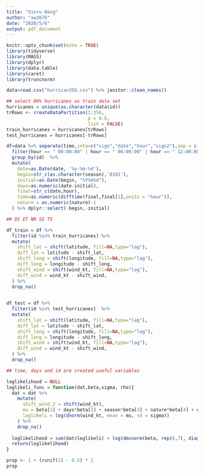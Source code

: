 ```yaml
---
title: "Xinru Wang"
author: "xw2676"
date: "2020/5/6"
output: pdf_document
---
```


```r
knitr::opts_chunk$set(echo = TRUE)
library(tidyverse)
library(MASS)
library(dplyr)
library(data.table)
library(caret)
library(truncnorm)
```

```r
data=read.csv("hurrican356.csv") %>% janitor::clean_names()

## select 80% hurricanes as train data set
hurricanes = unique(as.character(data$id))
trRows <- createDataPartition(1:356,
                              p = 0.8,
                              list = FALSE)
train_hurricanes = hurricanes[trRows]
test_hurricanes = hurricanes[-trRows]

df=data %>% separate(time,into=c("sign","date","hour","sign2"),sep = c(1,9,18)) %>% dplyr::select(-sign,-sign2) %>%
  filter(hour == " 00:00:00" | hour == " 06:00:00" | hour == " 12:00:00" | hour == " 18:00:00") %>% 
  group_by(id)  %>%  
  mutate(
    date=as.Date(date, '%y-%m-%d'),
    begin=str_c(as.character(season),'0101'),
    initial=as.Date(begin, "%Y%m%d"),
    days=as.numeric(date-initial),
    final=str_c(date,hour),
    time=as.numeric(difftime(final,final[1],units = "hour")),
    nature = as.numeric(nature)-1
  ) %>% dplyr::select(-begin,-initial) 

## DS ET NR SS TS

df_train = df %>% 
  filter(id %in% train_hurricanes) %>% 
  mutate(
    shift_lat = shift(latitude, fill=NA,type="lag"),
    diff_lat = latitude - shift_lat,
    shift_long = shift(longitude, fill=NA,type="lag"),
    diff_long = longitude - shift_long,
    shift_wind = shift(wind_kt, fill=NA,type="lag"),
    diff_wind = wind_kt - shift_wind,
  ) %>% 
  drop_na()
  

df_test = df %>% 
  filter(id %in% test_hurricanes)  %>% 
  mutate(
    shift_lat = shift(latitude, fill=NA,type="lag"),
    diff_lat = latitude - shift_lat,
    shift_long = shift(longitude, fill=NA,type="lag"),
    diff_long = longitude - shift_long,
    shift_wind = shift(wind_kt, fill=NA,type="lag"),
    diff_wind = wind_kt - shift_wind,
  ) %>% 
  drop_na()

## time, days and id are created useful variables
```

```r
loglikelihood = NULL
loglikeli_func = function(dat,beta,sigma, rho){
  dat = dat %>% 
    mutate(
      shift_wind_2 = shift(wind_kt),
      mu = beta[1] + days*beta[2] + season*beta[3] + nature*beta[4] + diff_lat*beta[5] + diff_long*beta[6] + diff_wind*beta[7] + rho*shift_wind_2,
      loglikeli = log(dnorm(wind_kt, mean = mu, sd = sigma)) 
    ) %>% 
    drop_na()
  
  loglikelihood = sum(dat$loglikeli) + log(dmvnorm(beta, rep(0,7), diag(1,7))) + log(truncnorm(rho, a=0, b=1,mean=0.5,sd=1/5)) + log(dgamma(sigma,0.001,0.001))
  return(loglikelihood)
}
```

```r
prop <- 1 + (runif(1) - 0.5) * 2
prop


```

